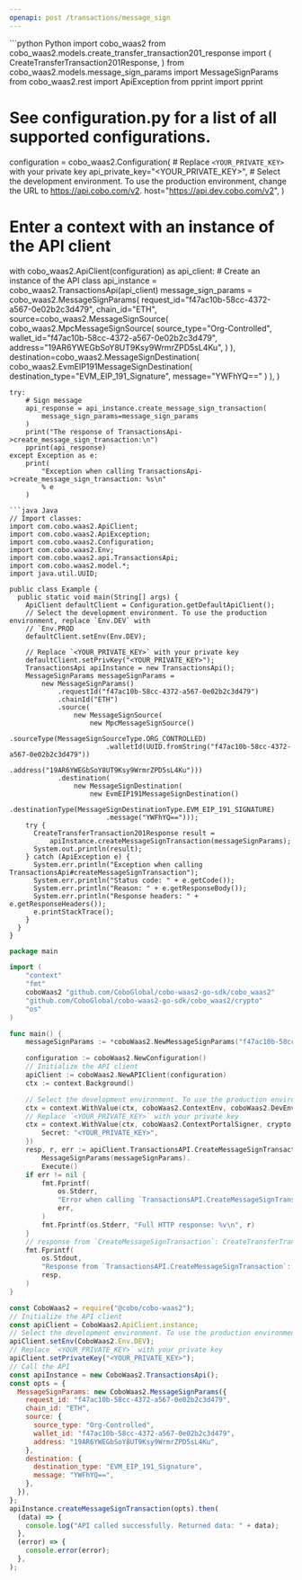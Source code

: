 ```yaml
---
openapi: post /transactions/message_sign
---
```


<RequestExample>
```python Python
import cobo_waas2
from cobo_waas2.models.create_transfer_transaction201_response import (
    CreateTransferTransaction201Response,
)
from cobo_waas2.models.message_sign_params import MessageSignParams
from cobo_waas2.rest import ApiException
from pprint import pprint

# See configuration.py for a list of all supported configurations.
configuration = cobo_waas2.Configuration(
    # Replace `<YOUR_PRIVATE_KEY>` with your private key
    api_private_key="<YOUR_PRIVATE_KEY>",
    # Select the development environment. To use the production environment, change the URL to https://api.cobo.com/v2.
    host="https://api.dev.cobo.com/v2",
)
# Enter a context with an instance of the API client
with cobo_waas2.ApiClient(configuration) as api_client:
    # Create an instance of the API class
    api_instance = cobo_waas2.TransactionsApi(api_client)
    message_sign_params = cobo_waas2.MessageSignParams(
        request_id="f47ac10b-58cc-4372-a567-0e02b2c3d479",
        chain_id="ETH",
        source=cobo_waas2.MessageSignSource(
            cobo_waas2.MpcMessageSignSource(
                source_type="Org-Controlled",
                wallet_id="f47ac10b-58cc-4372-a567-0e02b2c3d479",
                address="19AR6YWEGbSoY8UT9Ksy9WrmrZPD5sL4Ku",
            )
        ),
        destination=cobo_waas2.MessageSignDestination(
            cobo_waas2.EvmEIP191MessageSignDestination(
                destination_type="EVM_EIP_191_Signature", message="YWFhYQ=="
            )
        ),
    )

    try:
        # Sign message
        api_response = api_instance.create_message_sign_transaction(
            message_sign_params=message_sign_params
        )
        print("The response of TransactionsApi->create_message_sign_transaction:\n")
        pprint(api_response)
    except Exception as e:
        print(
            "Exception when calling TransactionsApi->create_message_sign_transaction: %s\n"
            % e
        )

```
```java Java
// Import classes:
import com.cobo.waas2.ApiClient;
import com.cobo.waas2.ApiException;
import com.cobo.waas2.Configuration;
import com.cobo.waas2.Env;
import com.cobo.waas2.api.TransactionsApi;
import com.cobo.waas2.model.*;
import java.util.UUID;

public class Example {
  public static void main(String[] args) {
    ApiClient defaultClient = Configuration.getDefaultApiClient();
    // Select the development environment. To use the production environment, replace `Env.DEV` with
    // `Env.PROD
    defaultClient.setEnv(Env.DEV);

    // Replace `<YOUR_PRIVATE_KEY>` with your private key
    defaultClient.setPrivKey("<YOUR_PRIVATE_KEY>");
    TransactionsApi apiInstance = new TransactionsApi();
    MessageSignParams messageSignParams =
        new MessageSignParams()
            .requestId("f47ac10b-58cc-4372-a567-0e02b2c3d479")
            .chainId("ETH")
            .source(
                new MessageSignSource(
                    new MpcMessageSignSource()
                        .sourceType(MessageSignSourceType.ORG_CONTROLLED)
                        .walletId(UUID.fromString("f47ac10b-58cc-4372-a567-0e02b2c3d479"))
                        .address("19AR6YWEGbSoY8UT9Ksy9WrmrZPD5sL4Ku")))
            .destination(
                new MessageSignDestination(
                    new EvmEIP191MessageSignDestination()
                        .destinationType(MessageSignDestinationType.EVM_EIP_191_SIGNATURE)
                        .message("YWFhYQ==")));
    try {
      CreateTransferTransaction201Response result =
          apiInstance.createMessageSignTransaction(messageSignParams);
      System.out.println(result);
    } catch (ApiException e) {
      System.err.println("Exception when calling TransactionsApi#createMessageSignTransaction");
      System.err.println("Status code: " + e.getCode());
      System.err.println("Reason: " + e.getResponseBody());
      System.err.println("Response headers: " + e.getResponseHeaders());
      e.printStackTrace();
    }
  }
}

```
```go Go
package main

import (
	"context"
	"fmt"
	coboWaas2 "github.com/CoboGlobal/cobo-waas2-go-sdk/cobo_waas2"
	"github.com/CoboGlobal/cobo-waas2-go-sdk/cobo_waas2/crypto"
	"os"
)

func main() {
	messageSignParams := *coboWaas2.NewMessageSignParams("f47ac10b-58cc-4372-a567-0e02b2c3d479", "ETH", coboWaas2.MessageSignSource{CustodialWeb3MessageSignSource: coboWaas2.NewCustodialWeb3MessageSignSource(coboWaas2.MessageSignSourceType("Web3"), "f47ac10b-58cc-4372-a567-0e02b2c3d479", "19AR6YWEGbSoY8UT9Ksy9WrmrZPD5sL4Ku")}, coboWaas2.MessageSignDestination{BTCBIP137MessageSignDestination: coboWaas2.NewBTCBIP137MessageSignDestination(coboWaas2.MessageSignDestinationType("EVM_EIP_191_Signature"), "MessageBip137_example")})

	configuration := coboWaas2.NewConfiguration()
	// Initialize the API client
	apiClient := coboWaas2.NewAPIClient(configuration)
	ctx := context.Background()

	// Select the development environment. To use the production environment, replace coboWaas2.DevEnv with coboWaas2.ProdEnv
	ctx = context.WithValue(ctx, coboWaas2.ContextEnv, coboWaas2.DevEnv)
	// Replace `<YOUR_PRIVATE_KEY>` with your private key
	ctx = context.WithValue(ctx, coboWaas2.ContextPortalSigner, crypto.Ed25519Signer{
		Secret: "<YOUR_PRIVATE_KEY>",
	})
	resp, r, err := apiClient.TransactionsAPI.CreateMessageSignTransaction(ctx).
		MessageSignParams(messageSignParams).
		Execute()
	if err != nil {
		fmt.Fprintf(
			os.Stderr,
			"Error when calling `TransactionsAPI.CreateMessageSignTransaction``: %v\n",
			err,
		)
		fmt.Fprintf(os.Stderr, "Full HTTP response: %v\n", r)
	}
	// response from `CreateMessageSignTransaction`: CreateTransferTransaction201Response
	fmt.Fprintf(
		os.Stdout,
		"Response from `TransactionsAPI.CreateMessageSignTransaction`: %v\n",
		resp,
	)
}

```
```javascript JavaScript
const CoboWaas2 = require("@cobo/cobo-waas2");
// Initialize the API client
const apiClient = CoboWaas2.ApiClient.instance;
// Select the development environment. To use the production environment, replace `Env.DEV` with `Env.PROD`
apiClient.setEnv(CoboWaas2.Env.DEV);
// Replace `<YOUR_PRIVATE_KEY>` with your private key
apiClient.setPrivateKey("<YOUR_PRIVATE_KEY>");
// Call the API
const apiInstance = new CoboWaas2.TransactionsApi();
const opts = {
  MessageSignParams: new CoboWaas2.MessageSignParams({
    request_id: "f47ac10b-58cc-4372-a567-0e02b2c3d479",
    chain_id: "ETH",
    source: {
      source_type: "Org-Controlled",
      wallet_id: "f47ac10b-58cc-4372-a567-0e02b2c3d479",
      address: "19AR6YWEGbSoY8UT9Ksy9WrmrZPD5sL4Ku",
    },
    destination: {
      destination_type: "EVM_EIP_191_Signature",
      message: "YWFhYQ==",
    },
  }),
};
apiInstance.createMessageSignTransaction(opts).then(
  (data) => {
    console.log("API called successfully. Returned data: " + data);
  },
  (error) => {
    console.error(error);
  },
);

```
</RequestExample>